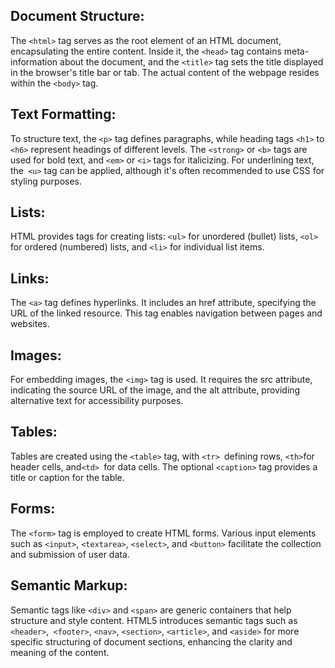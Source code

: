 ## Document Structure:

The `<html>` tag serves as the root element of an HTML document, encapsulating the entire content. Inside it, the `<head>` tag contains meta-information about the document, and the `<title>` tag sets the title displayed in the browser's title bar or tab. The actual content of the webpage resides within the `<body>` tag.

## Text Formatting:

To structure text, the `<p>` tag defines paragraphs, while heading tags `<h1>` to `<h6>` represent headings of different levels. The `<strong>` or `<b>` tags are used for bold text, and `<em>` or `<i>` tags for italicizing. For underlining text, the` <u>` tag can be applied, although it's often recommended to use CSS for styling purposes.

## Lists:

HTML provides tags for creating lists: `<ul>` for unordered (bullet) lists, `<ol>` for ordered (numbered) lists, and `<li>` for individual list items.

## Links:

The `<a>` tag defines hyperlinks. It includes an href attribute, specifying the URL of the linked resource. This tag enables navigation between pages and websites.

## Images:

For embedding images, the `<img>` tag is used. It requires the src attribute, indicating the source URL of the image, and the alt attribute, providing alternative text for accessibility purposes.

## Tables:

Tables are created using the `<table>` tag, with `<tr> `defining rows, `<th>`for header cells, and`<td> `for data cells. The optional `<caption>` tag provides a title or caption for the table.

## Forms:

The `<form>` tag is employed to create HTML forms. Various input elements such as `<input>`, `<textarea>`, `<select>`, and `<button>` facilitate the collection and submission of user data.

## Semantic Markup:

Semantic tags like `<div>` and `<span>` are generic containers that help structure and style content. HTML5 introduces semantic tags such as `<header>`,` <footer>`, `<nav>`, `<section>`, `<article>`, and `<aside>` for more specific structuring of document sections, enhancing the clarity and meaning of the content.
